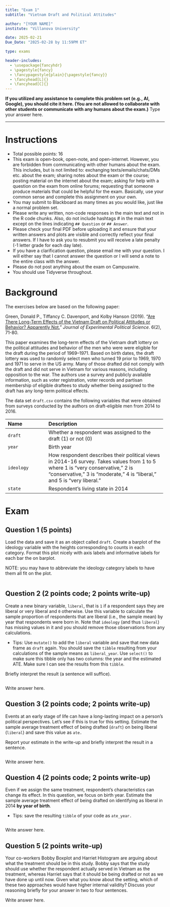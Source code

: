 ```yaml
---
title: "Exam 1"
subtitle: "Vietnam Draft and Political Attitudes"

author: "[YOUR NAME]"
institute: "Villanova University"

date: 2025-02-21
Due_Date: "2025-02-28 by 11:59PM ET"

type: exams

header-includes:
  - \usepackage{fancyhdr}
  - \pagestyle{fancy}
  - \fancypagestyle{plain}{\pagestyle{fancy}}
  - \fancyhead[L]{}
  - \fancyhead[C]{}
---
```

  
**If you utilized any assistance to complete this problem set (e.g., AI, Google), you should cite it here. (You are not allowed to collaborate with other students or communicate with any humans about the exam.)** Type your answer here.

  ------------------------------------------------------------------------------
  
# Instructions

  - Total possible points: 16
  - This exam is open-book, open-note, and open-internet. However, you are forbidden from communicating with other humans about the exam. This includes, but is not limited to: exchanging texts/emails/chats/DMs etc. about the exam; sharing notes about the exam or the course; posting material on the internet about the exam; asking for help with a question on the exam from online forums; requesting that someone produce materials that could be helpful for the exam. Basically, use your common sense and complete this assignment on your own.
  - You may submit to Blackboard as many times as you would like, just like a normal problem set.
  - Please write any written, non-code responses in the main text and not in the R code chunks. Also, do not include hashtags # in the main text except on the lines indicating `## Question` or `## Answer`.
  - Please check your final PDF before uploading it and ensure that your written answers and plots are visible and correctly reflect your final answers. If I have to ask you to resubmit you will receive a late penalty (-1 letter grade for each day late). 
  - If you have a clarification question, please email me with your question. I will either say that I cannot answer the question or I will send a note to the entire class with the answer.
  - Please do not post anything about the exam on Campuswire.
  - You should use Tidyverse throughout.
  
# Background

The exercises below are based on the following paper:

Green, Donald P., Tiffancy C. Davenport, and Kolby Hanson (2019). “[Are There Long-Term Effects of the Vietnam Draft on Political Attitudes or Behavior? Apparently Not.](https://doi.org/10.1017/XPS.2018.18)” *Journal of Experimental Political Science*. 6(2), 71-80.

This paper examines the long-term effects of the Vietnam draft lottery on the political attitudes and behavior of the men who were were eligible for the draft during the period of 1969–1971. Based on birth dates, the draft lottery was used to randomly select men who turned 19 prior to 1969, 1970 and 1971 to serve in the US army. Many of those drafted did not comply with the draft and did not serve in Vietnam for various reasons, including opposition to the war. The authors use a survey and publicly available information, such as voter registration, voter records and partisan membership of eligible draftees to study whether being assigned to the draft has any long-term political effects.

The data set `draft.csv` contains the following variables that were obtained from surveys conducted by the authors on draft-eligible men from 2014 to 2016.


 -------------------- ----------------------------------------------------------
 Name                 Description
 -------------------- ----------------------------------------------------------
 `draft`              Whether a respondent was assigned to the draft (1) or not (0)
 
 `year`               Birth year
 
 `ideology`           How respondent describes their political views in 2014-16 survey. Takes values from 1 to 5 where 1 is “very conservative,” 2 is “conservative,” 3 is “moderate,” 4 is “liberal,” and 5 is “very liberal.”
                      
 `state`              Respondent’s living state in 2014
 -------------------------------------------------------------------------------

# Exam

## Question 1 (5 points)

Load the data and save it as an object called `draft`. Create a barplot of the ideology variable with the heights corresponding to counts in each category. Format this plot nicely with axis labels and informative labels for each bar the on barplot.

NOTE: you may have to abbreviate the ideology category labels to have them all fit on the plot.

```r

```

## Question 2 (2 points code; 2 points write-up)

Create a new binary variable, `liberal`, that is `1` if a respondent says they are liberal or very liberal and `0` otherwise. Use this variable to calculate the sample proportion of respondents that are liberal (i.e., the sample mean) by year that respondents were born in. Note that `ideology` (and thus `liberal`) has missing values in it and you should remove those observations from any calculations.

  - Tips: Use `mutate()` to add the `liberal` variable and save that new data frame as `draft` again. You should save the `tibble` resulting from your calculations of the sample means as `liberal_year`. Use `select()` to make sure this tibble only has two columns: the year and the estimated ATE. Make sure I can see the results from this `tibble`. 

Briefly interpret the result (a sentence will suffice).

```r

```

Write answer here.

## Question 3 (2 points code; 2 points write-up)

Events at an early stage of life can have a long-lasting impact on a person’s political perspectives. Let’s see if this is true for this setting. Estimate the sample average treatment effect of being drafted (`draft`) on being liberal (`liberal`) and save this value as `ate.`

Report your estimate in the write-up and briefly interpret the result in a sentence.

```r

```

Write answer here.

## Question 4 (2 points code; 2 points write-up)

Even if we assign the same treatment, respondent’s characteristics can change its effect. In this question, we focus on birth year. Estimate the sample average treatment effect of being drafted on identifying as liberal in 2014 **by year of birth**.

  - Tips: save the resulting `tibble` of your code as `ate_year.`
  
```r

```
  
Write answer here.

## Question 5 (2 points write-up)

Your co-workers Bobby Boxplot and Harriet Histogram are arguing about what the treatment should be in this study. Bobby says that the study should use whether the respondent actually served in Vietnam as the treatment, whereas Harriet says that it should be being drafted or not as we have done up until now. Given what you know about the setting, which of these two approaches would have higher internal validity? Discuss your reasoning briefly for your answer in two to four sentences.

Write answer here.

  